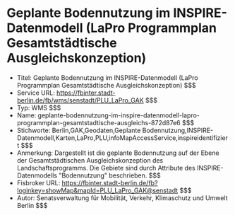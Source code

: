 # Geplante Bodennutzung im INSPIRE-Datenmodell (LaPro Programmplan Gesamtstädtische Ausgleichskonzeption)
- Titel: Geplante Bodennutzung im INSPIRE-Datenmodell (LaPro Programmplan Gesamtstädtische Ausgleichskonzeption) $$$
- Service URL: https://fbinter.stadt-berlin.de/fb/wms/senstadt/PLU_LaPro_GAK $$$
- Typ: WMS $$$
- Name: geplante-bodennutzung-im-inspire-datenmodell-lapro-programmplan-gesamtstadtische-ausgleichs-872d87e6 $$$
- Stichworte: Berlin,GAK,Geodaten,Geplante Bodennutzung,INSPIRE-Datenmodell,Karten,LaPro,PLU,infoMapAccessService,inspireidentifiziert $$$
- Anmerkung: Dargestellt ist die geplante Bodennutzung auf der Ebene der Gesamtstädtischen Ausgleichskonzeption des Landschaftsprogramms. Die Gebiete sind durch Attribute des INSPIRE-Datenmodells "Bodennutzung" beschrieben. $$$
- Fisbroker URL: https://fbinter.stadt-berlin.de/fb?loginkey=showMap&mapId=PLU_LaPro_GAK@senstadt $$$
- Autor: Senatsverwaltung für Mobilität, Verkehr, Klimaschutz und Umwelt Berlin $$$
